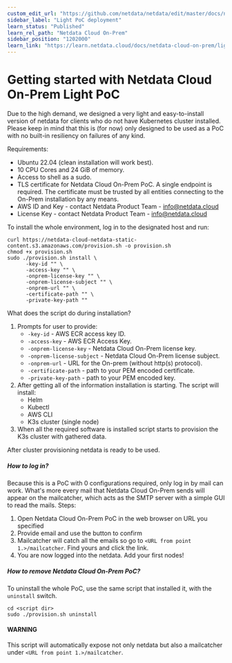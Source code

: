 ```yaml
---
custom_edit_url: "https://github.com/netdata/netdata/edit/master/docs/netdata-cloud-onprem/getting-started-light-poc.md"
sidebar_label: "Light PoC deployment"
learn_status: "Published"
learn_rel_path: "Netdata Cloud On-Prem"
sidebar_position: "1202000"
learn_link: "https://learn.netdata.cloud/docs/netdata-cloud-on-prem/light-poc-deployment"
---
```


# Getting started with Netdata Cloud On-Prem Light PoC
Due to the high demand, we designed a very light and easy-to-install version of netdata for clients who do not have Kubernetes cluster installed. Please keep in mind that this is (for now) only designed to be used as a PoC with no built-in resiliency on failures of any kind.

Requirements:
 - Ubuntu 22.04 (clean installation will work best).
 - 10 CPU Cores and 24 GiB of memory.
 - Access to shell as a sudo.
 - TLS certificate for Netdata Cloud On-Prem PoC. A single endpoint is required. The certificate must be trusted by all entities connecting to the On-Prem installation by any means.
 - AWS ID and Key - contact Netdata Product Team - info@netdata.cloud
 - License Key - contact Netdata Product Team - info@netdata.cloud

To install the whole environment, log in to the designated host and run:
```shell
curl https://netdata-cloud-netdata-static-content.s3.amazonaws.com/provision.sh -o provision.sh
chmod +x provision.sh
sudo ./provision.sh install \
      -key-id "" \
      -access-key "" \
      -onprem-license-key "" \
      -onprem-license-subject "" \
      -onprem-url "" \
      -certificate-path "" \
      -private-key-path ""
```

What does the script do during installation?
1. Prompts for user to provide:
   - `-key-id` - AWS ECR access key ID.
   - `-access-key` - AWS ECR Access Key.
   - `-onprem-license-key` - Netdata Cloud On-Prem license key.
   - `-onprem-license-subject` - Netdata Cloud On-Prem license subject.
   - `-onprem-url` - URL for the On-prem (without http(s) protocol).
   - `-certificate-path` - path to your PEM encoded certificate.
   - `-private-key-path` - path to your PEM encoded key.
2. After getting all of the information installation is starting. The script will install:
   - Helm
   - Kubectl
   - AWS CLI
   - K3s cluster (single node)
3. When all the required software is installed script starts to provision the K3s cluster with gathered data.

After cluster provisioning netdata is ready to be used.

##### How to log in?
Because this is a PoC with 0 configurations required, only log in by mail can work. What's more every mail that Netdata Cloud On-Prem sends will appear on the mailcatcher, which acts as the SMTP server with a simple GUI to read the mails. Steps:
1. Open Netdata Cloud On-Prem PoC in the web browser on URL you specified
2. Provide email and use the button to confirm
3. Mailcatcher will catch all the emails so go to `<URL from point 1.>/mailcatcher`. Find yours and click the link.
4. You are now logged into the netdata. Add your first nodes!

##### How to remove Netdata Cloud On-Prem PoC?
To uninstall the whole PoC, use the same script that installed it, with the `uninstall` switch.

```shell
cd <script dir>
sudo ./provision.sh uninstall
```

#### WARNING
This script will automatically expose not only netdata but also a mailcatcher under `<URL from point 1.>/mailcatcher`.
